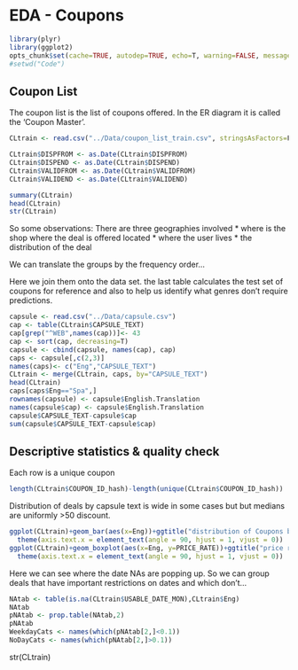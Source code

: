 EDA - Coupons
========================================================

```r
library(plyr)
library(ggplot2)
opts_chunk$set(cache=TRUE, autodep=TRUE, echo=T, warning=FALSE, message=FALSE)
#setwd("Code")
```

Coupon List
------------
The coupon list is the list of coupons offered.  In the ER diagram it is called the 'Coupon Master'.

```r
CLtrain <- read.csv("../Data/coupon_list_train.csv", stringsAsFactors=F)

CLtrain$DISPFROM <- as.Date(CLtrain$DISPFROM)
CLtrain$DISPEND <- as.Date(CLtrain$DISPEND)
CLtrain$VALIDFROM <- as.Date(CLtrain$VALIDFROM)
CLtrain$VALIDEND <- as.Date(CLtrain$VALIDEND)

summary(CLtrain)
head(CLtrain)
str(CLtrain)
```

So some observations:  There are three geographies involved 
* where is the shop where the deal is offered located 
* where the user lives
* the distribution of the deal  

We can translate the groups by the frequency order...

Here we join them onto the data set.  the last table calculates the test set of coupons for reference and also to help us identify what genres don't require predictions. 

```r
capsule <- read.csv("../Data/capsule.csv")
cap <- table(CLtrain$CAPSULE_TEXT)
cap[grep("^WEB",names(cap))]<- 43
cap <- sort(cap, decreasing=T)
capsule <- cbind(capsule, names(cap), cap)
caps <- capsule[,c(2,3)]
names(caps)<- c("Eng","CAPSULE_TEXT")
CLtrain <- merge(CLtrain, caps, by="CAPSULE_TEXT")
head(CLtrain)
caps[caps$Eng=="Spa",]
rownames(capsule) <- capsule$English.Translation
names(capsule$cap) <- capsule$English.Translation
capsule$CAPSULE_TEXT-capsule$cap
sum(capsule$CAPSULE_TEXT-capsule$cap)
```



Descriptive statistics & quality check
------------ 

Each row is a unique coupon
```r
length(CLtrain$COUPON_ID_hash)-length(unique(CLtrain$COUPON_ID_hash))
```

Distribution of deals by capsule text is wide in some cases but but medians are uniformly >50 discount.

```r
ggplot(CLtrain)+geom_bar(aes(x=Eng))+ggtitle("distribution of Coupons by Capsule Text")+
  theme(axis.text.x = element_text(angle = 90, hjust = 1, vjust = 0))
ggplot(CLtrain)+geom_boxplot(aes(x=Eng, y=PRICE_RATE))+ggtitle("price ranges by Capsule")+
  theme(axis.text.x = element_text(angle = 90, hjust = 1, vjust = 0))
```

Here we can see where the date NAs are popping up.  So we can group deals that have important restrictions on dates and which don't...


```r
NAtab <- table(is.na(CLtrain$USABLE_DATE_MON),CLtrain$Eng)
NAtab
pNAtab <- prop.table(NAtab,2)
pNAtab
WeekdayCats <- names(which(pNAtab[2,]<0.1))
NoDayCats <- names(which(pNAtab[2,]>0.1))
```

str(CLtrain)
